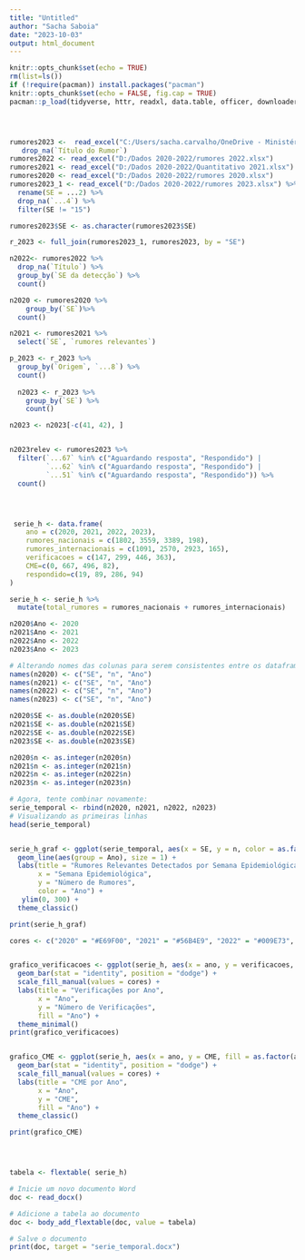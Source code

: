---
title: "Untitled"
author: "Sacha Saboia"
date: "2023-10-03"
output: html_document
---

```{r setup, include=FALSE}
knitr::opts_chunk$set(echo = TRUE)
rm(list=ls())
if (!require(pacman)) install.packages("pacman")
knitr::opts_chunk$set(echo = FALSE, fig.cap = TRUE)
pacman::p_load(tidyverse, httr, readxl, data.table, officer, downloader, lubridate, viridis, wordcloud, tidyr, flextable)




rumores2023 <-  read_excel("C:/Users/sacha.carvalho/OneDrive - Ministério da Saúde/2023/Modelo Planilha de Detecção.xlsx", skip=1) %>%
   drop_na(`Título do Rumor`)
rumores2022 <- read_excel("D:/Dados 2020-2022/rumores 2022.xlsx")
rumores2021 <- read_excel("D:/Dados 2020-2022/Quantitativo 2021.xlsx")
rumores2020 <- read_excel("D:/Dados 2020-2022/rumores 2020.xlsx")
rumores2023_1 <- read_excel("D:/Dados 2020-2022/rumores 2023.xlsx") %>%
  rename(SE = ...2) %>%
  drop_na(`...4`) %>%
  filter(SE != "15")

rumores2023$SE <- as.character(rumores2023$SE)

r_2023 <- full_join(rumores2023_1, rumores2023, by = "SE")

n2022<- rumores2022 %>%
  drop_na(`Título`) %>%
  group_by(`SE da detecção`) %>%
  count()

n2020 <- rumores2020 %>%
    group_by(`SE`)%>%
  count()

n2021 <- rumores2021 %>%
  select(`SE`, `rumores relevantes`)

p_2023 <- r_2023 %>%
  group_by(`Origem`, `...8`) %>%
  count()
    
  n2023 <- r_2023 %>%
    group_by(`SE`) %>%
    count() 

n2023 <- n2023[-c(41, 42), ] 


n2023relev <- rumores2023 %>%
  filter(`...67` %in% c("Aguardando resposta", "Respondido") | 
         `...62` %in% c("Aguardando resposta", "Respondido") | 
         `...51` %in% c("Aguardando resposta", "Respondido")) %>%
  count()




 serie_h <- data.frame(
    ano = c(2020, 2021, 2022, 2023),
    rumores_nacionais = c(1802, 3559, 3389, 198),
    rumores_internacionais = c(1091, 2570, 2923, 165),
    verificacoes = c(147, 299, 446, 363), 
    CME=c(0, 667, 496, 82),
    respondido=c(19, 89, 286, 94)
)

serie_h <- serie_h %>%
  mutate(total_rumores = rumores_nacionais + rumores_internacionais)

n2020$Ano <- 2020
n2021$Ano <- 2021
n2022$Ano <- 2022
n2023$Ano <- 2023

# Alterando nomes das colunas para serem consistentes entre os dataframes
names(n2020) <- c("SE", "n", "Ano")
names(n2021) <- c("SE", "n", "Ano")
names(n2022) <- c("SE", "n", "Ano")
names(n2023) <- c("SE", "n", "Ano")

n2020$SE <- as.double(n2020$SE)
n2021$SE <- as.double(n2021$SE)
n2022$SE <- as.double(n2022$SE)
n2023$SE <- as.double(n2023$SE)

n2020$n <- as.integer(n2020$n)
n2021$n <- as.integer(n2021$n)
n2022$n <- as.integer(n2022$n)
n2023$n <- as.integer(n2023$n)

# Agora, tente combinar novamente:
serie_temporal <- rbind(n2020, n2021, n2022, n2023)
# Visualizando as primeiras linhas
head(serie_temporal)


serie_h_graf <- ggplot(serie_temporal, aes(x = SE, y = n, color = as.factor(Ano))) +
  geom_line(aes(group = Ano), size = 1) +
  labs(title = "Rumores Relevantes Detectados por Semana Epidemiológica",
       x = "Semana Epidemiológica",
       y = "Número de Rumores",
       color = "Ano") +
   ylim(0, 300) +
  theme_classic()

print(serie_h_graf)

cores <- c("2020" = "#E69F00", "2021" = "#56B4E9", "2022" = "#009E73", "2023" = "#e74c3c")


grafico_verificacoes <- ggplot(serie_h, aes(x = ano, y = verificacoes, fill = as.factor(ano))) +
  geom_bar(stat = "identity", position = "dodge") +
  scale_fill_manual(values = cores) +
  labs(title = "Verificações por Ano", 
       x = "Ano", 
       y = "Número de Verificações",
       fill = "Ano") +
  theme_minimal()
print(grafico_verificacoes)


grafico_CME <- ggplot(serie_h, aes(x = ano, y = CME, fill = as.factor(ano))) +
  geom_bar(stat = "identity", position = "dodge") +
  scale_fill_manual(values = cores) +
  labs(title = "CME por Ano", 
       x = "Ano", 
       y = "CME",
       fill = "Ano") +
  theme_classic()

print(grafico_CME)




tabela <- flextable( serie_h)

# Inicie um novo documento Word
doc <- read_docx()

# Adicione a tabela ao documento
doc <- body_add_flextable(doc, value = tabela)

# Salve o documento
print(doc, target = "serie_temporal.docx")
```

